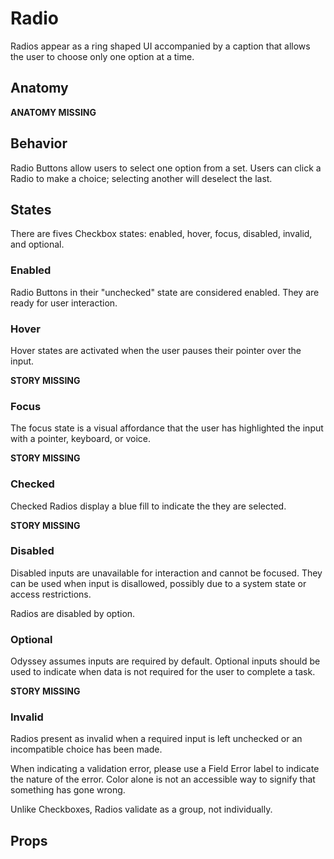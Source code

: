 
# Radio

Radios appear as a ring shaped UI accompanied by a caption that allows the user to choose only one option at a time.

## Anatomy

**ANATOMY MISSING**

## Behavior

Radio Buttons allow users to select one option from a set. Users can click a Radio to make a choice; selecting another will deselect the last.

<Canvas>
  <Story id="components-radio--default" />
</Canvas>

## States

There are fives Checkbox states: enabled, hover, focus, disabled, invalid, and optional.

### Enabled

Radio Buttons in their "unchecked" state are considered enabled. They are ready for user interaction.

<Canvas>
  <Story id="components-radio--default" />
</Canvas>

### Hover

Hover states are activated when the user pauses their pointer over the input.

**STORY MISSING**

### Focus

The focus state is a visual affordance that the user has highlighted the input with a pointer, keyboard, or voice.

**STORY MISSING**

### Checked

Checked Radios display a blue fill to indicate the they are selected.

**STORY MISSING**

### Disabled

Disabled inputs are unavailable for interaction and cannot be focused. They can be used when input is disallowed, possibly due to a system state or access restrictions.

Radios are disabled by option.

<Canvas>
  <Story id="components-radio--disabled" />
</Canvas>

### Optional

Odyssey assumes inputs are required by default. Optional inputs should be used to indicate when data is not required for the user to complete a task.

**STORY MISSING**

### Invalid

Radios present as invalid when a required input is left unchecked or an incompatible choice has been made.

When indicating a validation error, please use a Field Error label to indicate the nature of the error. Color alone is not an accessible way to signify that something has gone wrong.

Unlike Checkboxes, Radios validate as a group, not individually.

<Canvas>
  <Story id="components-radio--invalid" />
</Canvas>

## Props

<ArgsTable />

<ThemeTable componentThemeReducer={theme} />

